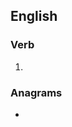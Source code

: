 ==English==

===Verb===
{{head|en|verb form}}

# {{en-third-person singular of|teethe}}

===Anagrams===
* {{anagrams|en|a=eeehstt|esthete}}